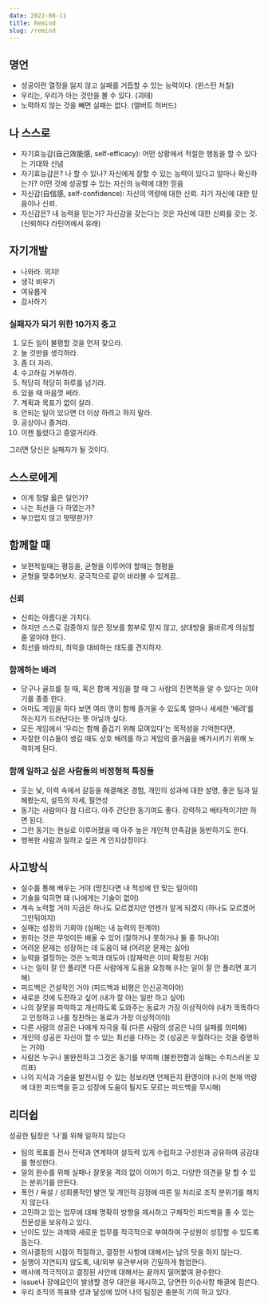 ```yaml
---
date: 2022-08-11
title: Remind
slug: /remind
---
```


## 명언

- 성공이란 열정을 잃지 않고 실패를 거듭할 수 있는 능력이다. (윈스턴 처칠)
- 우리는, 우리가 아는 것만을 볼 수 있다. (괴테)
- 노력하지 않는 것을 빼면 실패는 없다. (엘버트 허버드)

## 나 스스로

- 자기효능감(自己效能感, self-efficacy): 어떤 상황에서 적절한 행동을 할 수 있다는 기대와 신념
- 자기효능감은? 나 할 수 있나? 자신에게 잘할 수 있는 능력이 있다고 얼마나 확신하는가? 어떤 것에 성공할 수 있는 자신의 능력에 대한 믿음
- 자신감(自信感, self-confidence): 자신의 역량에 대한 신뢰. 자기 자신에 대한 믿음이나 신뢰.
- 자신감은? 내 능력을 믿는가? 자신감을 갖는다는 것은 자신에 대한 신뢰를 갖는 것. (신뢰하다 라틴어에서 유래)

## 자기개발
- 나와라. 의지!
- 생각 비우기
- 여유롭게
- 감사하기


### 실패자가 되기 위한 10가지 충고
1. 모든 일이 불평할 것을 먼저 찾으라.
2. 놀 것만을 생각하라.
3. 좀 더 자라.
4. 수고하길 거부하라.
5. 적당히 적당히 하루를 넘기라.
6. 있을 때 마음껏 써라.
7. 계획과 목표가 없이 살라.
8. 안되는 일이 있으면 더 이상 하려고 하지 말라.
9. 공상이나 즐겨라.
10. 이젠 틀렸다고 중얼거리라.

그러면 당신은 실패자가 될 것이다.

## 스스로에게
- 이게 정말 옳은 일인가?
- 나는 최선을 다 하였는가?
- 부끄럽지 않고 떳떳한가?

## 함께할 때
- 보편적일때는 평등을, 균형을 이루어야 할때는 형평을 
- 균형을 맞추어보자. 궁극적으로 같이 바라볼 수 있게끔..

### 신뢰
- 신뢰는 아름다운 가치다. 
- 하지만 스스로 검증하지 않은 정보를 함부로 믿지 않고, 상대방을 올바르게 의심할 줄 알아야 한다.
- 최선을 바라되, 최악을 대비하는 태도를 견지하자.

### 함께하는 배려
- 당구나 골프를 칠 때, 혹은 함께 게임을 할 때 그 사람의 진면목을 알 수 있다는 이야기를 종종 한다. 
- 아마도 게임을 하다 보면 여러 명이 함께 즐거울 수 있도록 얼마나 세세한 ‘배려’를 하는지가 드러난다는 뜻 아닐까 싶다. 
- 모든 게임에서 ‘우리는 함께 즐겁기 위해 모여있다’는 목적성을 기억한다면,
- 자잘한 이슈들이 생길 때도 상호 배려를 하고 게임의 즐거움을 배가시키기 위해 노력하게 된다.

### 함께 일하고 싶은 사람들의 비정형적 특징들
- 웃는 낯, 이력 속에서 갈등을 해결해온 경험, 개인의 성과에 대한 설명, 좋은 팀과 일해봤는지, 설득의 자세, 필연성
- 동기는 사람마다 참 다르다. 아주 간단한 동기여도 좋다. 강력하고 배타적이기만 하면 된다. 
- 그런 동기는 현실로 이루어졌을 때 아주 높은 개인적 만족감을 동반하기도 한다. 
- 행복한 사람과 일하고 싶은 게 인지상정이다.

## 사고방식

- 실수를 통해 배우는 거야 (망친다면 내 적성에 안 맞는 일이야)
- 기술을 익히면 돼 (나에게는 기술이 없어)
- 계속 노력할 거야 지금은 하나도 모르겠지만 언젠가 알게 되겠지 (하나도 모르겠어 그만둬야지)
- 실패는 성장의 기회야 (실패는 내 능력의 한계야)
- 원하는 것은 무엇이든 배울 수 있어 (잘하거나 못하거나 둘 중 하나야)
- 어려운 문제는 성장하는 데 도움이 돼 (어려운 문제는 싫어)
- 능력을 결정하는 것은 노력과 태도야 (잠재력은 이미 확정된 거야)
- 나는 일이 잘 안 풀리면 다른 사람에게 도움을 요청해 (나는 일이 잘 안 풀리면 포기해)
- 피드백은 건설적인 거야 (피드백과 비평은 인신공격이야)
- 새로운 것에 도전하고 싶어 (내가 잘 아는 일만 하고 싶어)
- 나의 잘못을 파악하고 개선하도록 도와주는 동료가 가장 이상적이야 (내가 똑똑하다고 인정하고 나를 칭찬하는 동료가 가장 이상적이야)
- 다른 사람의 성공은 나에게 자극을 줘 (다른 사람의 성공은 나의 실패를 의미해)
- 개인의 성공은 자신이 할 수 있는 최선을 다하는 것 (성공은 우월하다는 것을 증명하는 거야)
- 사람은 누구나 불완전하고 그것은 동기를 부여해 (불완전함과 실패는 수치스러운 꼬리표)
- 나의 지식과 기술을 발전시킬 수 있는 정보라면 언제든지 환영이야 (나의 현재 역량에 대한 피드백을 듣고 성장에 도움이 될지도 모르는 피드백을 무시해)

## 리더쉽 
성공한 팀장은 ‘나’를 위해 일하지 않는다
- 팀의 목표를 전사 전략과 연계하여 설득력 있게 수립하고 구성원과 공유하여 공감대를 형성한다.
- 일의 완수를 위해 실패나 잘못을 격의 없이 이야기 하고, 다양한 의견을 말 할 수 있는 분위기를 만든다.
- 폭언 / 욕설 / 성희롱적인 발언 및 개인적 감정에 따른 일 처리로 조직 분위기를 해치지 않는다.
- 고민하고 있는 업무에 대해 명확히 방향을 제시하고 구체적인 피드백을 줄 수 있는 전문성을 보유하고 있다.
- 난이도 있는 과제와 새로운 업무를 적극적으로 부여하여 구성원이 성장할 수 있도록 돕는다.
- 의사결정의 시점이 적절하고, 결정한 사항에 대해서는 남의 탓을 하지 않는다.
- 실행이 지연되지 않도록, 내/외부 유관부서와 긴밀하게 협업한다.
- 매사에 적극적이고 결정된 사안에 대해서는 끝까지 밀어붙여 완수한다.
- Issue나 장애요인이 발생할 경우 대안을 제시하고, 당면한 이슈사항 해결에 힘쓴다.
- 우리 조직의 목표와 성과 달성에 있어 나의 팀장은 충분히 기여 하고 있다.